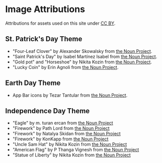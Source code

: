 <!-- KEYWORDS: attribution credits image noun project theme -->

# Image Attributions

Attributions for assets used on this site under [CC BY](https://creativecommons.org/licenses/by/2.0/).

## St. Patrick's Day Theme

-   "Four-Leaf Clover" by Alexander Skowalsky from [the Noun Project](https://thenounproject.com/search/?q=Four-Leaf+Clover&i=754313).
-   "Saint Patrick's Day" by Isabel Martínez Isabel from [the Noun Project](https://thenounproject.com/search/?q=Saint+patricks+day&i=125381).
-   "Gold pot" and "Horseshoe" by Nikita Kozin from [the Noun Project](https://thenounproject.com/kozinn/collection/saint-patricks-day/).
-   "Lucky Coin" by Erin Agnoli from [the Noun Project](https://thenounproject.com/search/?q=lucky+coin&i=1635238).

## Earth Day Theme

-   App Bar icons by Tezar Tantular from [the Noun Project](https://thenounproject.com/kerismaker/collection/mother-earth-day-glyph/).

## Independence Day Theme

-   "Eagle" by m. turan ercan from [the Noun Project](https://thenounproject.com/term/eagle/1025832/)
-   "Firework" by Path Lord from [the Noun Project](https://thenounproject.com/term/firework/1759830/)
-   "Firework" by Natalya Skidan from [the Noun Project](https://thenounproject.com/term/firework/3866800/)
-   "Firework" by KonKapp from [the Noun Project](https://thenounproject.com/term/firework/4021197/)
-   "Uncle Sam Hat" by Nikita Kozin from [the Noun Project](https://thenounproject.com/search/?q=uncle+sam+hat&i=476907)
-   "American Flag" by P Thanga Vignesh from [the Noun Project](https://thenounproject.com/search/?q=4th+of+july&i=171699)
-   "Statue of Liberty" by Nikita Kozin from [the Noun Project](https://thenounproject.com/term/statue-of-liberty/476914/)
